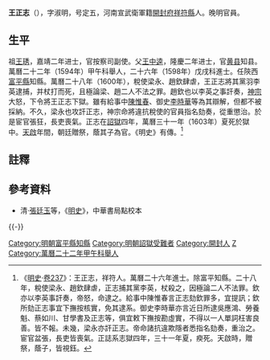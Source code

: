 '''王正志'''（{{bd|？||1603年|catIdx=Wang王}}），字淑明，号定五，河南宣武衛軍籍[[開封府|開封府]][[祥符縣|祥符縣]]人。晚明官員。

==生平==
祖[[王琇_(明朝)|王琇]]，嘉靖二年进士，官按察司副使。父[[王中逵|王中逵]]，隆慶二年进士，官[[黄县|黄县]]知县。萬曆二十二年（1594年）甲午科舉人，二十六年（1598年）戊戌科進士。任陝西[[富平縣|富平縣]]知縣。萬曆二十八年（1600年），稅使梁永、趙欽肆虐，王正志將其黨羽李英逮捕，并杖打而死，且極論梁、趙二人不法之罪。趙欽也以李英之事訐奏，[[明神宗|神宗]]大怒，下令將王正志下獄。雖有給事中[[陳惟春|陳惟春]]、御史[[李時華|李時華]]等為其辯解，但都不被採納。不久，梁永也攻訐正志，神宗命將違抗稅使的官員指名劾奏，從重懲治。於是宦官張狂，長吏喪氣。正志在[[詔獄|詔獄]]四年，萬曆三十一年（1603年）夏死於獄中。[[天啟|天啟]]年間，朝廷贈祭，蔭其子為官。《明史》有傳。<ref>《[[明史|明史]]·[[s:明史/卷237|卷237]]》：王正志，祥符人。萬曆二十六年進士。除富平知縣。二十八年，稅使梁永、趙欽肆虐，正志捕其黨李英，杖殺之，因極論二人不法罪。欽亦以李英事訐奏，帝怒，命逮之。給事中陳惟春言正志劾欽罪多，宜提訊；欽所劾正志事宜下撫按核實，免其逮系。御史李時華亦言近日所逮吳應鴻、勞養魁、蔡如川、甘學書及正志等，俱宜敕下撫按勘虛實，不得以一人單詞枉害良善。皆不報。未幾，梁永亦訐正志。帝命諸抗違欺隱者悉指名劾奏，重治之。宦官盆張，長吏皆喪氣。正誌系志獄四年，三十一年夏，瘐死。天啟時，贈祭，蔭子，皆視鈺。</ref>

==註釋==
{{reflist}}

==參考資料==
*清·[[張廷玉|張廷玉]]等，《[[明史|明史]]》，中華書局點校本

{{-}}
{{萬曆二十六年戊戌科殿試金榜}}
{{DEFAULTSORT:Wang王}}
[[Category:明朝富平縣知縣|Category:明朝富平縣知縣]]
[[Category:明朝詔獄受難者|Category:明朝詔獄受難者]]
[[Category:開封人|Category:開封人]]
[[Category:王姓|Z]]
[[Category:萬曆二十二年甲午科舉人|Category:萬曆二十二年甲午科舉人]]